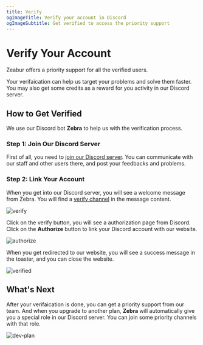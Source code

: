 ```yaml
---
title: Verify
ogImageTitle: Verify your account in Discord
ogImageSubtitle: Get verified to access the priority support
---
```


<WorkingInProgress />

# Verify Your Account

Zeabur offers a priority support for all the verified users.

Your verifaication can help us target your problems and solve them faster. You may also get some credits as a reward for you activity in our Discord server.

## How to Get Verified

We use our Discord bot **Zebra** to help us with the verification process.

### Step 1: Join Our Discord Server

First of all, you need to [join our Discord server](https://discord.gg/DrdGCvXEyY). You can communicate with our staff and other users there, and post your feedbacks and problems.

### Step 2: Link Your Account

When you get into our Discord server, you will see a welcome message from Zebra. You will find a [verify channel](https://discord.com/channels/1060209568820494336/1095916895649153094) in the message content.

![verify](/community/verify/verify.png)

Click on the verify button, you will see a authorization page from Discord. Click on the **Authorize** button to link your Discord account with our website.

![authorize](/community/verify/authorize.png)

When you get redirected to our website, you will see a success message in the toaster, and you can close the website.

![verified](/community/verify/verified.png)

## What's Next

After your verifaication is done, you can get a priority support from our team. And when you upgrade to another plan, **Zebra** will automatically give you a special role in our Discord server. You can join some priority channels with that role.

![dev-plan](/community/verify/dev-plan.png)
